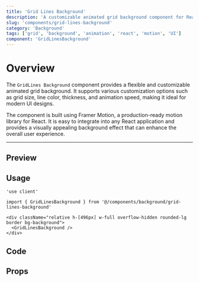 ```yaml
---
title: 'Grid Lines Background'
description: 'A customizable animated grid background component for React, allowing control over grid size, line color, thickness, and animation duration.'
slug: 'components/grid-lines-background'
category: 'Background'
tags: ['grid', 'background', 'animation', 'react', 'motion', 'UI']
component: 'GridLinesBackground'
---
```


# Overview

The `GridLines Background` component provides a flexible and customizable animated grid background. It supports various customization options such as grid size, line color, thickness, and animation speed, making it ideal for modern UI designs.

The component is built using Framer Motion, a production-ready motion library for React. It is easy to integrate into any React application and provides a visually appealing background effect that can enhance the overall user experience.

---


## Preview

<ComponentBackground>
  <div className="relative h-[496px] w-full overflow-hidden rounded-lg border bg-background">
    <GridLinesBackground />
  </div>
</ComponentBackground>

## Usage

```tsx
'use client'

import { GridLinesBackground } from '@/components/background/grid-lines-background'

<div className="relative h-[496px] w-full overflow-hidden rounded-lg border bg-background">
  <GridLinesBackground />
</div>
```

## Code

<CodeSnippet componentPath="./src/components/background/grid-lines-background.tsx" />

## Props

<AutoTypeTable
  path="./src/components/background/grid-lines-background.tsx"
  name="GridLinesBackgroundProps"
/>